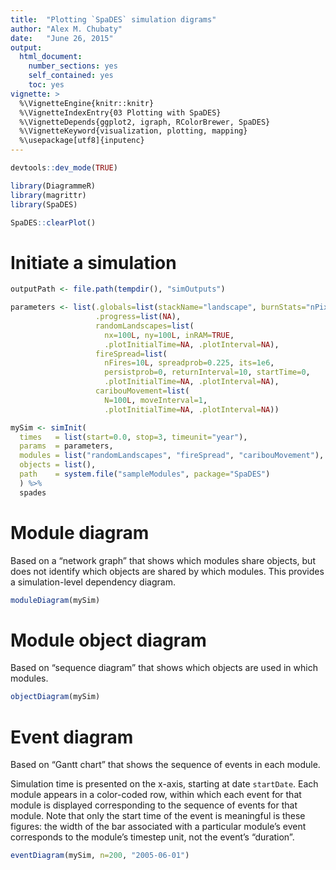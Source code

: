 ```yaml
---
title:  "Plotting `SpaDES` simulation digrams"
author: "Alex M. Chubaty"
date:   "June 26, 2015"
output:
  html_document:
    number_sections: yes
    self_contained: yes
    toc: yes
vignette: >
  %\VignetteEngine{knitr::knitr}
  %\VignetteIndexEntry{03 Plotting with SpaDES}
  %\VignetteDepends{ggplot2, igraph, RColorBrewer, SpaDES}
  %\VignetteKeyword{visualization, plotting, mapping}
  %\usepackage[utf8]{inputenc}
---
```


```r
devtools::dev_mode(TRUE)

library(DiagrammeR)
library(magrittr)
library(SpaDES)

SpaDES::clearPlot()
```
# Initiate a simulation

```r
outputPath <- file.path(tempdir(), "simOutputs")

parameters <- list(.globals=list(stackName="landscape", burnStats="nPixelsBurned"),
                   .progress=list(NA),
                   randomLandscapes=list(
                     nx=100L, ny=100L, inRAM=TRUE,
                     .plotInitialTime=NA, .plotInterval=NA),
                   fireSpread=list(
                     nFires=10L, spreadprob=0.225, its=1e6,
                     persistprob=0, returnInterval=10, startTime=0,
                     .plotInitialTime=NA, .plotInterval=NA),
                   caribouMovement=list(
                     N=100L, moveInterval=1,
                     .plotInitialTime=NA, .plotInterval=NA))

mySim <- simInit(
  times   = list(start=0.0, stop=3, timeunit="year"),
  params  = parameters,
  modules = list("randomLandscapes", "fireSpread", "caribouMovement"),
  objects = list(), 
  path    = system.file("sampleModules", package="SpaDES")
  ) %>% 
  spades
```

# Module diagram

Based on a "network graph" that shows which modules share objects, but does not identify which objects are shared by which modules. This provides a simulation-level dependency diagram.

```r
moduleDiagram(mySim)
```

# Module object diagram

Based on "sequence diagram" that shows which objects are used in which modules.

```r
objectDiagram(mySim)
```

# Event diagram

Based on "Gantt chart" that shows the sequence of events in each module.

Simulation time is presented on the x-axis, starting at date `startDate`.
Each module appears in a color-coded row, within which each event for that module is displayed corresponding to the sequence of events for that module.
Note that only the start time of the event is meaningful is these figures: the width of the bar associated with a particular module's event corresponds to the module's timestep unit, not the event's "duration".

```r
eventDiagram(mySim, n=200, "2005-06-01")
```
